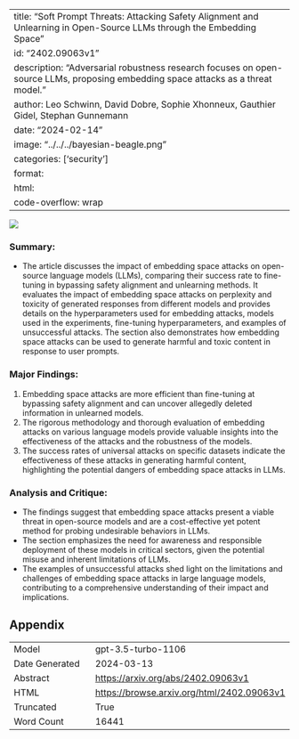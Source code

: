 
---
title: "Soft Prompt Threats: Attacking Safety Alignment and Unlearning in Open-Source LLMs through the Embedding Space"
id: "2402.09063v1"
description: "Adversarial robustness research focuses on open-source LLMs, proposing embedding space attacks as a threat model."
author: Leo Schwinn, David Dobre, Sophie Xhonneux, Gauthier Gidel, Stephan Gunnemann
date: "2024-02-14"
image: "../../../bayesian-beagle.png"
categories: ['security']
format:
  html:
    code-overflow: wrap
---

![](../../../bayesian-beagle.png)

### Summary:
- The article discusses the impact of embedding space attacks on open-source language models (LLMs), comparing their success rate to fine-tuning in bypassing safety alignment and unlearning methods. It evaluates the impact of embedding space attacks on perplexity and toxicity of generated responses from different models and provides details on the hyperparameters used for embedding attacks, models used in the experiments, fine-tuning hyperparameters, and examples of unsuccessful attacks. The section also demonstrates how embedding space attacks can be used to generate harmful and toxic content in response to user prompts.

### Major Findings:
1. Embedding space attacks are more efficient than fine-tuning at bypassing safety alignment and can uncover allegedly deleted information in unlearned models.
2. The rigorous methodology and thorough evaluation of embedding attacks on various language models provide valuable insights into the effectiveness of the attacks and the robustness of the models.
3. The success rates of universal attacks on specific datasets indicate the effectiveness of these attacks in generating harmful content, highlighting the potential dangers of embedding space attacks in LLMs.

### Analysis and Critique:
- The findings suggest that embedding space attacks present a viable threat in open-source models and are a cost-effective yet potent method for probing undesirable behaviors in LLMs.
- The section emphasizes the need for awareness and responsible deployment of these models in critical sectors, given the potential misuse and inherent limitations of LLMs.
- The examples of unsuccessful attacks shed light on the limitations and challenges of embedding space attacks in large language models, contributing to a comprehensive understanding of their impact and implications.

## Appendix

|          |          |
|----------|----------|
| Model     | gpt-3.5-turbo-1106       |
| Date Generated     | 2024-03-13       |
| Abstract | [https://arxiv.org/abs/2402.09063v1](https://arxiv.org/abs/2402.09063v1)        |
| HTML     | [https://browse.arxiv.org/html/2402.09063v1](https://browse.arxiv.org/html/2402.09063v1)       |
| Truncated       | True       |
| Word Count       | 16441       |